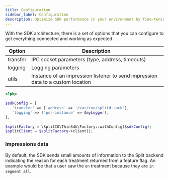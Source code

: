 ```yaml
---
title: Configuration
sidebar_label: Configuration
description: Optimize SDK performance in your environment by fine-tuning SDK config settings.
---
```


With the SDK architecture, there is a set of options that you can configure to get everything connected and working as expected.

| **Option** | **Description** | 
| --- | --- | 
| transfer | IPC socket parameters (type, address, timeouts) | 
| logging | Logging parameters |
| utils | Instance of an impression listener to send impression data to a custom location |

```php title="PHP"
<?php
 
$sdkConfig = [
   'transfer' => ['address' => '/var/run/splitd.sock'],
   'logging' => ['psr-instance' => $myLogger],
];
 
$splitFactory = \SplitIO\ThinSdk\Factory::withConfig($sdkConfig);
$splitClient = $splitFactory->client();
```

### Impressions data

By default, the SDK sends small amounts of information to the Split backend indicating the reason for each treatment returned from a feature flag. An example would be that a user saw the `on` treatment because they are `in segment all`.